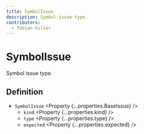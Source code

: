 ```yaml
---
title: SymbolIssue
description: Symbol issue type.
contributors:
  - fabian-hiller
---
```



# SymbolIssue

Symbol issue type.

## Definition

- `SymbolIssue` <Property {...properties.BaseIssue} />
  - `kind` <Property {...properties.kind} />
  - `type` <Property {...properties.type} />
  - `expected` <Property {...properties.expected} />
